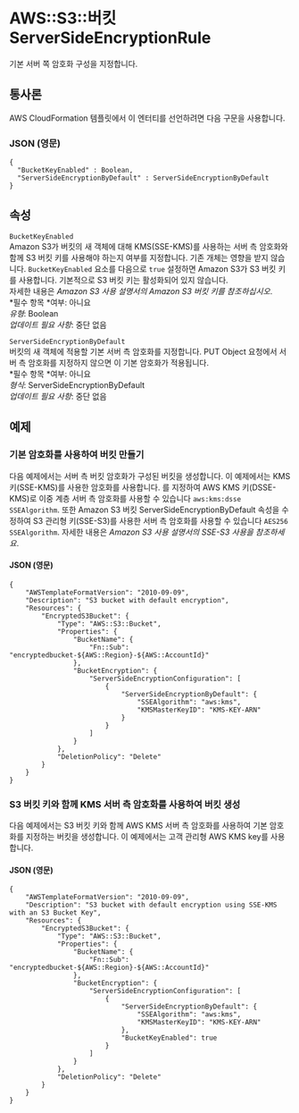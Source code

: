 # AWS::S3::버킷 ServerSideEncryptionRule

기본 서버 쪽 암호화 구성을 지정합니다.

## 통사론

AWS CloudFormation 템플릿에서 이 엔터티를 선언하려면 다음 구문을 사용합니다.

### JSON (영문)

```
{
  "BucketKeyEnabled" : Boolean,
  "ServerSideEncryptionByDefault" : ServerSideEncryptionByDefault
}
```

## 속성

`BucketKeyEnabled`  
Amazon S3가 버킷의 새 객체에 대해 KMS(SSE-KMS)를 사용하는 서버 측 암호화와 함께 S3 버킷 키를 사용해야 하는지 여부를 지정합니다. 기존 개체는 영향을 받지 않습니다. `BucketKeyEnabled` 요소를 다음으로 `true` 설정하면 Amazon S3가 S3 버킷 키를 사용합니다. 기본적으로 S3 버킷 키는 활성화되어 있지 않습니다.  
자세한 내용은 _Amazon S3 사용 설명서의 Amazon S3 버킷 키를 참조하십시오_.  
*필수 항목 *여부: 아니요  
_유형_: Boolean  
_업데이트 필요 사항_: 중단 없음

`ServerSideEncryptionByDefault`  
버킷의 새 객체에 적용할 기본 서버 측 암호화를 지정합니다. PUT Object 요청에서 서버 측 암호화를 지정하지 않으면 이 기본 암호화가 적용됩니다.  
*필수 항목 *여부: 아니요  
_형식_: ServerSideEncryptionByDefault  
_업데이트 필요 사항_: 중단 없음

## 예제

### 기본 암호화를 사용하여 버킷 만들기

다음 예제에서는 서버 측 버킷 암호화가 구성된 버킷을 생성합니다. 이 예제에서는 KMS 키(SSE-KMS)를 사용한 암호화를 사용합니다. 를 지정하여 AWS KMS 키(DSSE-KMS)로 이중 계층 서버 측 암호화를 사용할 수 있습니다 `aws:kms:dsse` `SSEAlgorithm`. 또한 Amazon S3 버킷 ServerSideEncryptionByDefault 속성을 수정하여 S3 관리형 키(SSE-S3)를 사용한 서버 측 암호화를 사용할 수 있습니다 `AES256` `SSEAlgorithm`. 자세한 내용은 _Amazon S3 사용 설명서의 SSE-S3 사용을 참조하세요_.

#### JSON (영문)

```
{
    "AWSTemplateFormatVersion": "2010-09-09",
    "Description": "S3 bucket with default encryption",
    "Resources": {
        "EncryptedS3Bucket": {
            "Type": "AWS::S3::Bucket",
            "Properties": {
                "BucketName": {
                    "Fn::Sub": "encryptedbucket-${AWS::Region}-${AWS::AccountId}"
                },
                "BucketEncryption": {
                    "ServerSideEncryptionConfiguration": [
                        {
                            "ServerSideEncryptionByDefault": {
                                "SSEAlgorithm": "aws:kms",
                                "KMSMasterKeyID": "KMS-KEY-ARN"
                            }
                        }
                    ]
                }
            },
            "DeletionPolicy": "Delete"
        }
    }
}
```

### S3 버킷 키와 함께 KMS 서버 측 암호화를 사용하여 버킷 생성

다음 예제에서는 S3 버킷 키와 함께 AWS KMS 서버 측 암호화를 사용하여 기본 암호화를 지정하는 버킷을 생성합니다. 이 예제에서는 고객 관리형 AWS KMS key를 사용합니다.

#### JSON (영문)

```
{
    "AWSTemplateFormatVersion": "2010-09-09",
    "Description": "S3 bucket with default encryption using SSE-KMS with an S3 Bucket Key",
    "Resources": {
        "EncryptedS3Bucket": {
            "Type": "AWS::S3::Bucket",
            "Properties": {
                "BucketName": {
                    "Fn::Sub": "encryptedbucket-${AWS::Region}-${AWS::AccountId}"
                },
                "BucketEncryption": {
                    "ServerSideEncryptionConfiguration": [
                        {
                            "ServerSideEncryptionByDefault": {
                                "SSEAlgorithm": "aws:kms",
                                "KMSMasterKeyID": "KMS-KEY-ARN"
                            },
                            "BucketKeyEnabled": true
                        }
                    ]
                }
            },
            "DeletionPolicy": "Delete"
        }
    }
}
```
